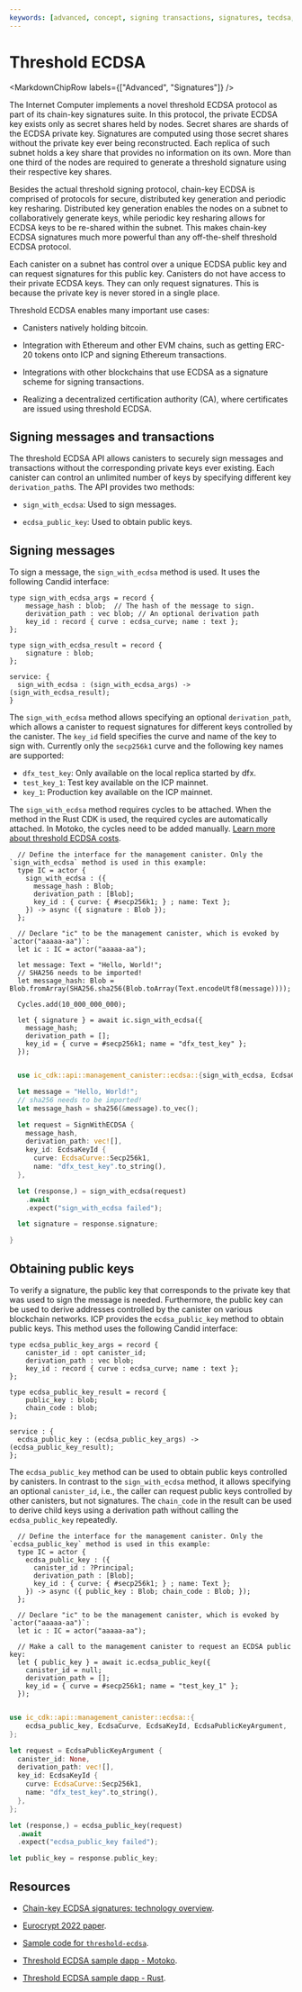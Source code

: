 ```yaml
---
keywords: [advanced, concept, signing transactions, signatures, tecdsa, chain-key signatures, threshold signature, threshold, ecdsa, threshold ecdsa, sign with ecdsa, signing transactions, signing messages]
---
```



# Threshold ECDSA

<MarkdownChipRow labels={["Advanced", "Signatures"]} />

The Internet Computer implements a novel threshold ECDSA protocol as part of its chain-key signatures suite. In this protocol, the private ECDSA key exists only as secret shares held by nodes. Secret shares are shards of the ECDSA private key. Signatures are computed using those secret shares without the private key ever being reconstructed. Each replica of such subnet holds a key share that provides no information on its own. More than one third of the nodes are required to generate a threshold signature using their respective key shares.

Besides the actual threshold signing protocol, chain-key ECDSA is comprised of protocols for secure, distributed key generation and periodic key resharing. Distributed key generation enables the nodes on a subnet to collaboratively generate keys, while periodic key resharing allows for ECDSA keys to be re-shared within the subnet. This makes chain-key ECDSA signatures much more powerful than any off-the-shelf threshold ECDSA protocol.

Each canister on a subnet has control over a unique ECDSA public key and can request signatures for this public key. Canisters do not have access to their private ECDSA keys. They can only request signatures. This is because the private key is never stored in a single place.

Threshold ECDSA enables many important use cases:

- Canisters natively holding bitcoin.

- Integration with Ethereum and other EVM chains, such as getting ERC-20 tokens onto ICP and signing Ethereum transactions.

- Integrations with other blockchains that use ECDSA as a signature scheme for signing transactions.

- Realizing a decentralized certification authority (CA), where certificates are issued using threshold ECDSA.

## Signing messages and transactions

The threshold ECDSA API allows canisters to securely sign messages and transactions without the corresponding private keys ever existing. Each canister can control an unlimited number of keys by specifying different key `derivation_path`s.
The API provides two methods:

- `sign_with_ecdsa`: Used to sign messages.

- `ecdsa_public_key`: Used to obtain public keys.

## Signing messages

To sign a message, the `sign_with_ecdsa` method is used. It uses the following Candid interface:

```candid
type sign_with_ecdsa_args = record {
    message_hash : blob;  // The hash of the message to sign.
    derivation_path : vec blob; // An optional derivation path
    key_id : record { curve : ecdsa_curve; name : text };
};

type sign_with_ecdsa_result = record {
    signature : blob;
};

service: {
  sign_with_ecdsa : (sign_with_ecdsa_args) -> (sign_with_ecdsa_result);
}
```

The `sign_with_ecdsa` method allows specifying an optional `derivation_path`, which allows a canister to request signatures for different keys controlled by the canister. The `key_id` field specifies the curve and name of the key to sign with.
Currently only the `secp256k1` curve and the following key names are supported:

- `dfx_test_key`: Only available on the local replica started by dfx.
- `test_key_1`: Test key available on the ICP mainnet.
- `key_1`: Production key available on the ICP mainnet.

The `sign_with_ecdsa` method requires cycles to be attached. When the method in the Rust CDK is used, the required cycles are automatically attached. In Motoko, the cycles need to be added manually.
[Learn more about threshold ECDSA costs](/docs/current/specifications/t-sigs-how-it-works).

<AdornedTabs groupId="language">
<TabItem value="motoko" label="Motoko" default>

```motoko no-repl
  // Define the interface for the management canister. Only the `sign_with_ecdsa` method is used in this example:
  type IC = actor {
    sign_with_ecdsa : ({
      message_hash : Blob;
      derivation_path : [Blob];
      key_id : { curve: { #secp256k1; } ; name: Text };
    }) -> async ({ signature : Blob });
  };

  // Declare "ic" to be the management canister, which is evoked by `actor("aaaaa-aa")`:
  let ic : IC = actor("aaaaa-aa");

  let message: Text = "Hello, World!";
  // SHA256 needs to be imported!
  let message_hash: Blob = Blob.fromArray(SHA256.sha256(Blob.toArray(Text.encodeUtf8(message))));

  Cycles.add(10_000_000_000);

  let { signature } = await ic.sign_with_ecdsa({
    message_hash;
    derivation_path = [];
    key_id = { curve = #secp256k1; name = "dfx_test_key" };
  });

```

</TabItem>

<TabItem value="rust" label="rust" default>

```rust

  use ic_cdk::api::management_canister::ecdsa::{sign_with_ecdsa, EcdsaCurve, EcdsaKeyId, SignWithECDSA};

  let message = "Hello, World!";
  // sha256 needs to be imported!
  let message_hash = sha256(&message).to_vec();

  let request = SignWithECDSA {
    message_hash,
    derivation_path: vec![],
    key_id: EcdsaKeyId {
      curve: EcdsaCurve::Secp256k1,
      name: "dfx_test_key".to_string(),
  },

  let (response,) = sign_with_ecdsa(request)
    .await
    .expect("sign_with_ecdsa failed");

  let signature = response.signature;

}
```

</TabItem>
</AdornedTabs>

## Obtaining public keys

To verify a signature, the public key that corresponds to the private key that was used to sign the message is needed. Furthermore, the public key can be used to derive addresses controlled by the canister on various blockchain networks.
ICP provides the `ecdsa_public_key` method to obtain public keys. This method uses the following Candid interface:

```candid
type ecdsa_public_key_args = record {
    canister_id : opt canister_id;
    derivation_path : vec blob;
    key_id : record { curve : ecdsa_curve; name : text };
};

type ecdsa_public_key_result = record {
    public_key : blob;
    chain_code : blob;
};

service : {
  ecdsa_public_key : (ecdsa_public_key_args) -> (ecdsa_public_key_result);
};
```

The `ecdsa_public_key` method can be used to obtain public keys controlled by canisters. In contrast to the `sign_with_ecdsa` method, it allows specifying an optional `canister_id`, i.e., the caller can request public keys controlled by other canisters, but not signatures.
The `chain_code` in the result can be used to derive child keys using a derivation path without calling the `ecdsa_public_key` repeatedly.

<AdornedTabs groupId="language">
<TabItem value="motoko" label="Motoko" default>

```motoko no-repl
  // Define the interface for the management canister. Only the `ecdsa_public_key` method is used in this example:
  type IC = actor {
    ecdsa_public_key : ({
      canister_id : ?Principal;
      derivation_path : [Blob];
      key_id : { curve: { #secp256k1; } ; name: Text };
    }) -> async ({ public_key : Blob; chain_code : Blob; });
  };

  // Declare "ic" to be the management canister, which is evoked by `actor("aaaaa-aa")`:
  let ic : IC = actor("aaaaa-aa");

  // Make a call to the management canister to request an ECDSA public key:
  let { public_key } = await ic.ecdsa_public_key({
    canister_id = null;
    derivation_path = [];
    key_id = { curve = #secp256k1; name = "test_key_1" };
  });

```

</TabItem>

<TabItem value="rust" label="Rust" default>

```rust

use ic_cdk::api::management_canister::ecdsa::{
    ecdsa_public_key, EcdsaCurve, EcdsaKeyId, EcdsaPublicKeyArgument,
};

let request = EcdsaPublicKeyArgument {
  canister_id: None,
  derivation_path: vec![],
  key_id: EcdsaKeyId {
    curve: EcdsaCurve::Secp256k1,
    name: "dfx_test_key".to_string(),
  },
};

let (response,) = ecdsa_public_key(request)
  .await
  .expect("ecdsa_public_key failed");

let public_key = response.public_key;

```

</TabItem>
</AdornedTabs>


## Resources

- [Chain-key ECDSA signatures: technology overview](/docs/current/specifications/t-sigs-how-it-works/).

- [Eurocrypt 2022 paper](https://eprint.iacr.org/2021/1330).

- [Sample code for `threshold-ecdsa`](https://github.com/dfinity/examples/tree/master/motoko/threshold-ecdsa).

- [Threshold ECDSA sample dapp - Motoko](https://github.com/dfinity/examples/blob/master/motoko/threshold-ecdsa/).

- [Threshold ECDSA sample dapp - Rust](https://github.com/dfinity/examples/tree/master/rust/threshold-ecdsa).